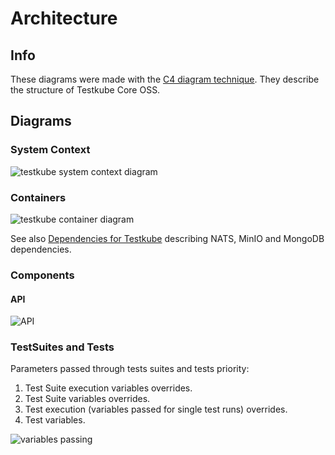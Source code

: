 
# Architecture

<LegacyWarning />

## Info

These diagrams were made with the [C4 diagram technique](https://c4model.com/). They describe the structure of Testkube Core OSS.

## Diagrams

### System Context

![testkube system context diagram](../img/system-context.png)

### Containers

![testkube container diagram](../img/containers.png)

See also [Dependencies for Testkube](../articles/mongodb-administration.md) describing NATS, MinIO and MongoDB dependencies.

### Components

#### API

![API](../img/components_api.png)

### TestSuites and Tests

Parameters passed through tests suites and tests priority:

1. Test Suite execution variables overrides.
2. Test Suite variables overrides.
3. Test execution (variables passed for single test runs) overrides.
4. Test variables.

![variables passing](../img/params-passing.png)
